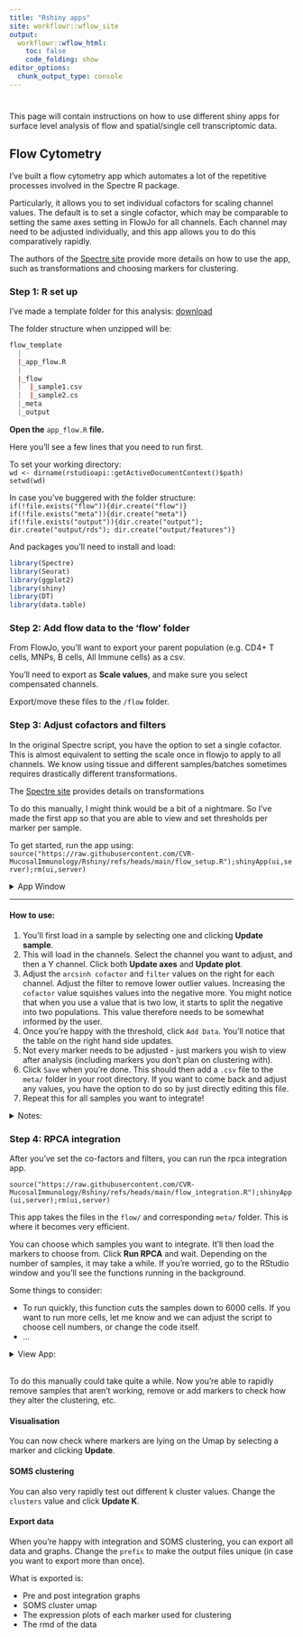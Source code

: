 ```yaml
---
title: "Rshiny apps"
site: workflowr::wflow_site
output:
  workflowr::wflow_html:
    toc: false
    code_folding: show
editor_options:
  chunk_output_type: console
---
```


# {.tabset .tabset-fade}

This page will contain instructions on how to use different shiny apps for surface level analysis of flow and spatial/single cell transcriptomic data. 

## Flow Cytometry{.tabset .tabset-fade}

I've built a flow cytometry app which automates a lot of the repetitive processes involved in the Spectre R package. 

Particularly, it allows you to set individual cofactors for scaling channel values. The default is to set a single cofactor, which may be comparable to setting the same axes setting in FlowJo for all channels. Each channel may need to be adjusted individually, and this app allows you to do this comparatively rapidly. 

The authors of the [Spectre site](https://immunedynamics.io/spectre/cytometry/#tutorials) provide more details on how to use the app, such as transformations and choosing markers for clustering. 

### Step 1: R set up

I've made a template folder for this analysis: [download](https://github.com/DrThomasOneil/CVR-site/raw/refs/heads/master/docs/assets/apps/flow_template.zip)

The folder structure when unzipped will be: 

```r

flow_template
  |
  |_app_flow.R
  |
  |_flow
  |  |_sample1.csv
  |  |_sample2.cs
  |_meta
  |_output

```

**Open the** `app_flow.R` **file.**
 
Here you'll see a few lines that you need to run first. 

To set your working directory:    
`wd <- dirname(rstudioapi::getActiveDocumentContext()$path)`    
`setwd(wd)`

In case you've buggered with the folder structure:  
`if(!file.exists("flow")){dir.create("flow")}`  
`if(!file.exists("meta")){dir.create("meta")}`  
`if(!file.exists("output")){dir.create("output"); dir.create("output/rds"); dir.create("output/features")}`   

And packages you'll need to install and load:
```r
library(Spectre)
library(Seurat)
library(ggplot2)
library(shiny)
library(DT)
library(data.table)
```


### Step 2: Add flow data to the 'flow' folder

From FlowJo, you'll want to export your parent population (e.g. CD4+ T cells, MNPs, B cells, All Immune cells) as a csv.

You'll need to export as **Scale values**, and make sure you select compensated channels. 

Export/move these files to the `/flow` folder. 

### Step 3: Adjust cofactors and filters

In the original Spectre script, you have the option to set a single cofactor. This is almost equivalent to setting the scale once in flowjo to apply to all channels. We know using tissue and different samples/batches sometimes requires drastically different transformations. 

The [Spectre site](https://immunedynamics.io/spectre/cytometry/#tutorials) provides details on transformations

To do this manually, I might think would be a bit of a nightmare. So I've made the first app so that you are able to view and set thresholds per marker per sample. 

To get started, run the app using:    
`source("https://raw.githubusercontent.com/CVR-MucosalImmunology/Rshiny/refs/heads/main/flow_setup.R");shinyApp(ui,server);rm(ui,server)`

<details><summary>App Window</summary>
<br>
![ ](assets/app1.png)

<hr>
</details>
<hr>

#### How to use:

1. You'll first load in a sample by selecting one and clicking **Update sample**. 
2. This will load in the channels. Select the channel you want to adjust, and then a Y channel. Click both **Update axes** and **Update plot**. 
3. Adjust the `arcsinh cofactor` and `filter` values on the right for each channel. Adjust the filter to remove lower outlier values. Increasing the `cofactor` value squishes values into the negative more. You might notice that when you use a value that is two low, it starts to split the negative into two populations. This value therefore needs to be somewhat informed by the user. 
4. Once you're happy with the threshold, click `Add Data`. You'll notice that the table on the right hand side updates. 
5. Not every marker needs to be adjusted - just markers you wish to view after analysis (including markers you don't plan on clustering with).
6. Click `Save` when you're done. This should then add a `.csv` file to the `meta/` folder in your root directory. If you want to come back and adjust any values, you have the option to do so by just directly editing this file. 
7. Repeat this for all samples you want to integrate! 

<details><summary>Notes:</summary>

- You'll notice two extra buttons. Phenotypic and Cluster marker. These are redundant and I'll probably remove these at a later time. 
- As I said in step 6, you can just directly adjust the csv's in excel. Make sure not to change anything unnecessarily. The rpca app relies on this.

</details>


### Step 4: RPCA integration

After you've set the co-factors and filters, you can run the rpca integration app. 

`source("https://raw.githubusercontent.com/CVR-MucosalImmunology/Rshiny/refs/heads/main/flow_integration.R");shinyApp(ui,server);rm(ui,server)`

This app takes the files in the `flow/` and corresponding `meta/` folder. This is where it becomes very efficient. 

You can choose which samples you want to integrate. It'll then load the markers to choose from. Click **Run RPCA** and wait. Depending on the number of samples, it may take a while. If you're worried, go to the RStudio window and you'll see the functions running in the background. 

Some things to consider:

- To run quickly, this function cuts the samples down to 6000 cells. If you want to run more cells, let me know and we can adjust the script to choose cell numbers, or change the code itself.   
- ...   

<details><summary>View App:</summary>

![ ](assets/app2.png)
<br><hr>
</details>
<br>
To do this manually could take quite a while. Now you're able to rapidly remove samples that aren't working, remove or add markers to check how they alter the clustering, etc. 

#### Visualisation

You can now check where markers are lying on the Umap by selecting a marker and clicking **Update**.


#### SOMS clustering

You can also very rapidly test out different k cluster values. Change the `clusters` value and click **Update K**. 

#### Export data

When you're happy with integration and SOMS clustering, you can export all data and graphs. Change the `prefix` to make the output files unique (in case you want to export more than once).

What is exported is:    
  
- Pre and post integration graphs   
- SOMS cluster umap   
- The expression plots of each marker used for clustering   
- The rmd of the data   










